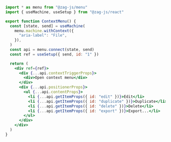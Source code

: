 ```jsx
import * as menu from "@zag-js/menu"
import { useMachine, useSetup } from "@zag-js/react"

export function ContextMenu() {
  const [state, send] = useMachine(
    menu.machine.withContext({
      "aria-label": "File",
    }),
  )
  const api = menu.connect(state, send)
  const ref = useSetup({ send, id: "1" })

  return (
    <div ref={ref}>
      <div {...api.contextTriggerProps}>
        <div>Open context menu</div>
      </div>
      <div {...api.positionerProps}>
        <ul {...api.contentProps}>
          <li {...api.getItemProps({ id: "edit" })}>Edit</li>
          <li {...api.getItemProps({ id: "duplicate" })}>Duplicate</li>
          <li {...api.getItemProps({ id: "delete" })}>Delete</li>
          <li {...api.getItemProps({ id: "export" })}>Export...</li>
        </ul>
      </div>
    </div>
  )
}
```
